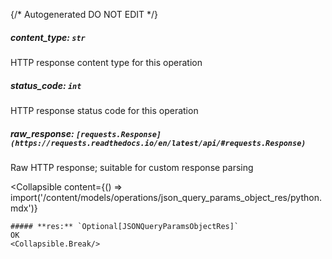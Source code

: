 {/* Autogenerated DO NOT EDIT  */}

##### **content_type:** `str`
HTTP response content type for this operation

##### **status_code:** `int`
HTTP response status code for this operation

##### **raw_response:** `[requests.Response](https://requests.readthedocs.io/en/latest/api/#requests.Response)`
Raw HTTP response; suitable for custom response parsing

<Collapsible
    content={() => import('/content/models/operations/json_query_params_object_res/python.mdx')}
>
    ##### **res:** `Optional[JSONQueryParamsObjectRes]`
    OK
    <Collapsible.Break/>
</Collapsible>

